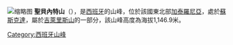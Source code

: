 {{Coord|41|56|59.69|N|2|30|50.60|E|type:mountain_region:ES-CT|display=title}}  
[[File:Sant_Benet_P1090652.jpg|缩略图]]
'''聖貝內特山'''（{{lang-ca|Sant Benet}}），是[[西班牙|西班牙]]的山峰，位於該國東北部[[加泰羅尼亞|加泰羅尼亞]]，處於[[蘇斯克達|蘇斯克達]]，屬於[[吉萊里斯山|吉萊里斯山]]的一部分，該山峰高度為海拔1,146.9米。

{{Spain-geo-stub}}
[[Category:西班牙山峰|Category:西班牙山峰]]